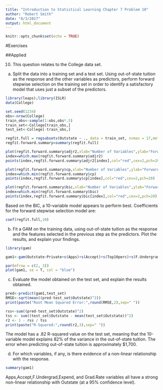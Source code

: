 ```yaml
---
title: "Introduction to Statistical Learning Chapter 7 Problem 10"
author: "Robert Smith"
date: "8/3/2017"
output: html_document
---
```


```r
knitr::opts_chunk$set(echo = TRUE)
```

#Exercises

##Applied

10. This question relates to the College data set.

(a) Split the data into a training set and a test set. Using out-of-state tuition as the response and the other variables as predictors, perform forward stepwise selection on the training set in order to identify a satisfactory model that uses just a subset of the predictors.
```r
library(leaps);library(ISLR)
data(College)

set.seed(1234)
obs<-nrow(College)
train_obs<-sample(1:obs,obs*.5)
train_set<-College[train_obs,]
test_set<-College[-train_obs,]

regfit.full = regsubsets(Outstate ~ ., data = train_set, nvmax = 17,method="forward")
regfit.forward.summary=summary(regfit.full)

plot(regfit.forward.summary$adjr2,xlab="Number of Variables",ylab="Forward Selection Adjusted RSq",type="l")
index=which.max(regfit.forward.summary$adjr2)
points(index,regfit.forward.summary$adjr2[index],col="red",cex=2,pch=20)

plot(regfit.forward.summary$cp,xlab="Number of Variables",ylab="Forward Selection Cp",type="l")
index=which.min(regfit.forward.summary$cp)
points(index,regfit.forward.summary$cp[index],col="red",cex=2,pch=20)

plot(regfit.forward.summary$bic,xlab="Number of Variables",ylab="Forward Selection BIC",type="l")
index=which.min(regfit.forward.summary$bic)
points(index,regfit.forward.summary$bic[index],col="red",cex=2,pch=20)
```
  
Based on the BIC, a 10-variable model appears to perform best. Coefficients for the forward stepwise selection model are:  
```r
coef(regfit.full,10)
```

(b) Fit a GAM on the training data, using out-of-state tuition as the response and the features selected in the previous step as the predictors. Plot the results, and explain your findings.
```r
library(gam)

gam1<-gam(Outstate~Private+s(Apps)+s(Accept)+s(Top10perc)+s(F.Undergrad)+s(Room.Board)+s(PhD)+ s(perc.alumni)+s(Expend)+s(Grad.Rate),data=College)

par(mfrow = c(2, 3))
plot(gam1, se = T, col = "blue")
```

(c) Evaluate the model obtained on the test set, and explain the results obtained. 
```r
pred<-predict(gam1,test_set)
RMSE<-sqrt(mean((pred-test_set$Outstate)^2))
print(paste("Root Mean Squared Error:",round(RMSE,2),sep=" "))

rss<-sum((pred-test_set$Outstate)^2)
tss <- sum((test_set$Outstate - mean(test_set$Outstate))^2)
r2 <- 1 - rss / tss
print(paste("R-Squared:",round(r2,3),sep=" "))
```
The model has a .82 R-squared value on the test set, meaning that the 10-variable model explains 82% of the variance in the out-of-state tuition. The error when predicting out-of-state tuition is approximately $1,700.

(d) For which variables, if any, is there evidence of a non-linear relationship with the response. 
```r
summary(gam1)
```
Apps,Accept,F.Undergrad,Expend, and Grad.Rate variables all have a strong non-linear relationship with Outstate (at a 95% confidence level).
